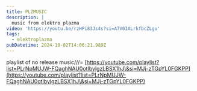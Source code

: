 ```yaml
---
title: PLZMUSIC
description: |
  music from elektro plazma
video: 'https://youtu.be/rzHPi83Js4s?si=A7V0IALrkfbcZLgu'
tags:
  - elektroplazma
pubDatetime: 2024-10-02T14:06:21.989Z
---
```


playlist of no release music///=  [https://youtube.com/playlist?list=PLrNpMUJW-FQaghNAU0otIbylgzLBSX1hJ\&si=MJj-zTGpYL0FGKPP](https://youtube.com/playlist?list=PLrNpMUJW-FQaghNAU0otIbylgzLBSX1hJ\&si=MJj-zTGpYL0FGKPP)
